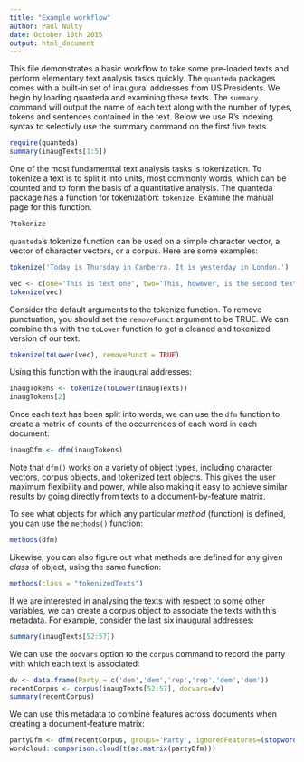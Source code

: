 ```yaml
---
title: "Example workflow"
author: Paul Nulty
date: October 18th 2015
output: html_document
---
```


This file demonstrates a basic workflow to take some pre-loaded texts and perform elementary text analysis tasks quickly. The `quanteda` packages comes with a built-in set of inaugural addresses from US Presidents. We begin by loading quanteda and examining these texts. The `summary` command will output the name of each text along with the number of types, tokens and sentences contained in the text. Below we use R's indexing syntax to selectivly use the summary command on the first five texts.

```R
require(quanteda)
summary(inaugTexts[1:5])
```

One of the most fundamenttal text analysis tasks is tokenization. To tokenize a text is to split it into units, most commonly words, which can be counted and to form the basis of a quantitative analysis. The quanteda package has a function for tokenization: `tokenize`. Examine the manual page for this function.

```R
?tokenize
```

`quanteda`'s tokenize function can be used on a simple character vector, a vector of character vectors, or a corpus. Here are some examples:

```r
tokenize('Today is Thursday in Canberra. It is yesterday in London.')

vec <- c(one='This is text one', two='This, however, is the second text')
tokenize(vec)
```

Consider the default arguments to the tokenize function. To remove punctuation, you should set the `removePunct` argument to be TRUE. We can combine this with the `toLower` function to get a cleaned and tokenized version of our text.

```r
tokenize(toLower(vec), removePunct = TRUE)
```

Using this function with the inaugural addresses:

```r
inaugTokens <- tokenize(toLower(inaugTexts))
inaugTokens[2]
```

Once each text has been split into words, we can use the `dfm` function to create a matrix of counts of the occurrences of each word in each document:

```r
inaugDfm <- dfm(inaugTokens)
```

Note that `dfm()` works on a variety of object types, including character vectors, corpus objects, and tokenized text objects.  This gives the user maximum flexibility and power, while also making it easy to achieve similar results by going directly from texts to a document-by-feature matrix.

To see what objects for which any particular *method* (function) is defined, you can use the `methods()` function:
```r
methods(dfm)
```

Likewise, you can also figure out what methods are defined for any given *class* of object, using the same function:
```r
methods(class = "tokenizedTexts")
```

If we are interested in analysing the texts with respect to some other variables, we can create a corpus object to associate the texts with this metadata. For example, consider the last six inaugural addresses:

```r
summary(inaugTexts[52:57])
```
We can use the `docvars` option to the `corpus` command to record the party with which each text is associated:

```r
dv <- data.frame(Party = c('dem','dem','rep','rep','dem','dem'))
recentCorpus <- corpus(inaugTexts[52:57], docvars=dv)
summary(recentCorpus)
```

We can use this metadata to combine features across documents when creating a document-feature matrix:

```r
partyDfm <- dfm(recentCorpus, groups='Party', ignoredFeatures=(stopwords('english')))
wordcloud::comparison.cloud(t(as.matrix(partyDfm)))
```


